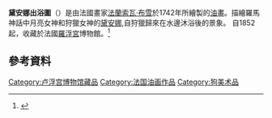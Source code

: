{{Infobox artwork|image=François Boucher - Diana Resting after her Bath, 1742.jpg|title=黛安娜出浴圖|year=1742|artist=[[弗朗索瓦·布歇|法蘭索瓦·布雪]]|museum=羅浮宮|city=巴黎|height_metric=57|width_metric=73|medium=油畫}}
'''黛安娜出浴圖'''（{{lang-fr|Diane sortant du bain}}）是由法國畫家[[弗朗索瓦·布歇|法蘭索瓦·布雪]]於1742年所繪製的[[油畫|油畫]]。描繪羅馬神話中月亮女神和狩獵女神的[[狄阿娜|黛安娜]],自狩獵歸來在水邊沐浴後的景象。 自1852起，收藏於法國[[卢浮宫|羅浮宮]]博物館。<ref>{{cite web|url=http://cartelen.louvre.fr/cartelen/visite?srv=car_not_frame&idNotice=11515&langue=fr|title=Catalogue entry|language=fr}}</ref>

==參考資料==
<references/>

{{paint-stub}}
[[Category:卢浮宫博物馆藏品|Category:卢浮宫博物馆藏品]]
[[Category:法国油画作品|Category:法国油画作品]]
[[Category:狗美术品|Category:狗美术品]]